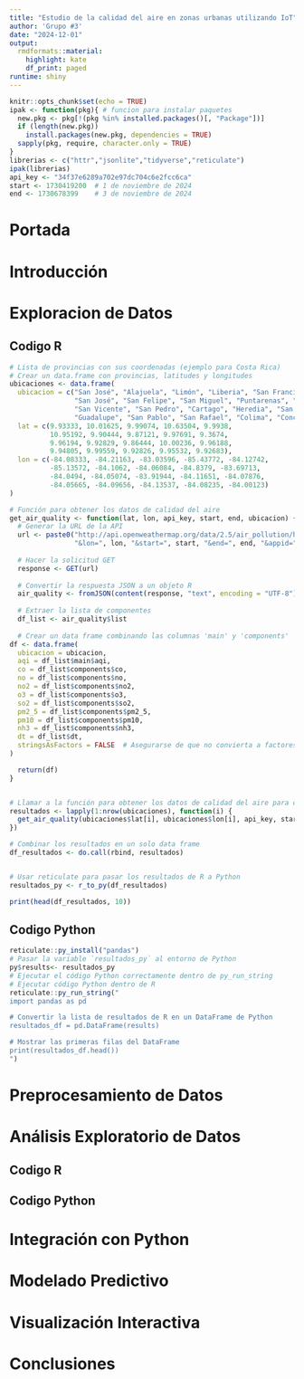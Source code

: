```yaml
---
title: "Estudio de la calidad del aire en zonas urbanas utilizando IoT"
author: 'Grupo #3'
date: "2024-12-01"
output: 
  rmdformats::material:
    highlight: kate
    df_print: paged
runtime: shiny
---
```


```r
knitr::opts_chunk$set(echo = TRUE)
ipak <- function(pkg){ # funcion para instalar paquetes
  new.pkg <- pkg[!(pkg %in% installed.packages()[, "Package"])]
  if (length(new.pkg)) 
    install.packages(new.pkg, dependencies = TRUE)
  sapply(pkg, require, character.only = TRUE)
}
librerias <- c("httr","jsonlite","tidyverse","reticulate")
ipak(librerias)
api_key <- "34f37e6289a702e97dc704c6e2fcc6ca"  
start <- 1730419200  # 1 de noviembre de 2024
end <- 1730678399    # 3 de noviembre de 2024
```

# Portada

# Introducción

# Exploracion de Datos {.tabset .tabset-fade .tabset-pills}

## Codigo R

```r
# Lista de provincias con sus coordenadas (ejemplo para Costa Rica)
# Crear un data.frame con provincias, latitudes y longitudes
ubicaciones <- data.frame(
  ubicacion = c("San José", "Alajuela", "Limón", "Liberia", "San Francisco", 
                "San José", "San Felipe", "San Miguel", "Puntarenas", "San Isidro", 
                "San Vicente", "San Pedro", "Cartago", "Heredia", "San Juan", 
                "Guadalupe", "San Pablo", "San Rafael", "Colima", "Concepción"),
  lat = c(9.93333, 10.01625, 9.99074, 10.63504, 9.9938, 
          10.95192, 9.90444, 9.87121, 9.97691, 9.3674, 
          9.96194, 9.92829, 9.86444, 10.00236, 9.96188, 
          9.94805, 9.99559, 9.92826, 9.95532, 9.92683),
  lon = c(-84.08333, -84.21163, -83.03596, -85.43772, -84.12742, 
          -85.13572, -84.1062, -84.06084, -84.8379, -83.69713, 
          -84.0494, -84.05074, -83.91944, -84.11651, -84.07876, 
          -84.05665, -84.09656, -84.13537, -84.08235, -84.00123)
)

# Función para obtener los datos de calidad del aire
get_air_quality <- function(lat, lon, api_key, start, end, ubicacion) {
  # Generar la URL de la API
  url <- paste0("http://api.openweathermap.org/data/2.5/air_pollution/history?lat=", lat,
                "&lon=", lon, "&start=", start, "&end=", end, "&appid=", api_key)
  
  # Hacer la solicitud GET
  response <- GET(url)
  
  # Convertir la respuesta JSON a un objeto R
  air_quality <- fromJSON(content(response, "text", encoding = "UTF-8"))
  
  # Extraer la lista de componentes
  df_list <- air_quality$list
  
  # Crear un data frame combinando las columnas 'main' y 'components'
df <- data.frame(
  ubicacion = ubicacion,
  aqi = df_list$main$aqi,
  co = df_list$components$co,
  no = df_list$components$no,
  no2 = df_list$components$no2,
  o3 = df_list$components$o3,
  so2 = df_list$components$so2,
  pm2_5 = df_list$components$pm2_5,
  pm10 = df_list$components$pm10,
  nh3 = df_list$components$nh3,
  dt = df_list$dt,
  stringsAsFactors = FALSE  # Asegurarse de que no convierta a factores
)

  return(df)
}


# Llamar a la función para obtener los datos de calidad del aire para cada ubicación
resultados <- lapply(1:nrow(ubicaciones), function(i) {
  get_air_quality(ubicaciones$lat[i], ubicaciones$lon[i], api_key, start, end,ubicaciones$ubicacion[i])
})

# Combinar los resultados en un solo data frame
df_resultados <- do.call(rbind, resultados)


# Usar reticulate para pasar los resultados de R a Python
resultados_py <- r_to_py(df_resultados)

print(head(df_resultados, 10))

```

## Codigo Python

```r
reticulate::py_install("pandas")
# Pasar la variable `resultados_py` al entorno de Python
py$results<- resultados_py
# Ejecutar el código Python correctamente dentro de py_run_string
# Ejecutar código Python dentro de R
reticulate::py_run_string("
import pandas as pd

# Convertir la lista de resultados de R en un DataFrame de Python
resultados_df = pd.DataFrame(results)

# Mostrar las primeras filas del DataFrame
print(resultados_df.head())
")
```

# Preprocesamiento de Datos

# Análisis Exploratorio de Datos {.tabset .tabset-fade .tabset-pills}

## Codigo R

## Codigo Python

# Integración con Python

# Modelado Predictivo

# Visualización Interactiva

# Conclusiones
